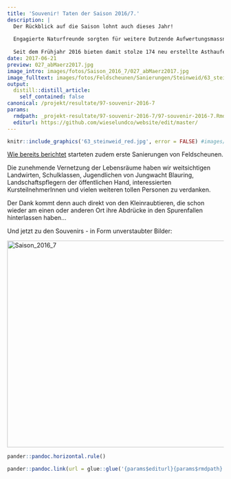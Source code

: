```yaml
---
title: 'Souvenir! Taten der Saison 2016/7.'
description: |
  Der Rückblick auf die Saison lohnt auch dieses Jahr! 
  
  Engagierte Naturfreunde sorgten für weitere Dutzende Aufwertungsmassnahmen und zwar an 16 Orten im Bezirk Horgen. 
  
  Seit dem Frühjahr 2016 bieten damit stolze 174 neu erstellte Asthaufen, Winterquartiere, Gebüschgruppen und Gross-Strukturen Wiesel & Co Unterschlupf.
date: 2017-06-21
preview: 027_abMaerz2017.jpg
image_intro: images/fotos/Saison_2016_7/027_abMaerz2017.jpg
image_fulltext: images/fotos/Feldscheunen/Sanierungen/Steinweid/63_steinweid_red.jpg
output:
  distill::distill_article:
    self_contained: false
canonical: /projekt/resultate/97-souvenir-2016-7
params:
  rmdpath: _projekt-resultate/97-souvenir-2016-7/97-souvenir-2016-7.Rmd
  editurl: https://github.com/wieselundco/website/edit/master/
---
```



```r
knitr::include_graphics('63_steinweid_red.jpg', error = FALSE) #images/fotos/Feldscheunen/Sanierungen/Steinweid/63_steinweid_red.jpg
```

[Wie bereits
berichtet](projekt/resultate/94-feldscheunen-sanierung-2016-7) starteten
zudem erste Sanierungen von Feldscheunen. 

Die zunehmende Vernetzung der Lebensräume haben wir weitsichtigen
Landwirten, Schulklassen, Jugendlichen von Jungwacht Blauring,
Landschaftspflegern der öffentlichen Hand, interessierten
KursteilnehmerInnen und vielen weiteren tollen Personen zu verdanken.

Der Dank kommt denn auch direkt von den Kleinraubtieren, die schon
wieder am einen oder anderen Ort ihre Abdrücke in den Spurenfallen
hinterlassen haben...

Und jetzt zu den Souvenirs - in Form unverstaubter Bilder:

<!-- {gallery}fotos/Saison\_2016\_7{/gallery} -->

<a data-flickr-embed="true" href="https://www.flickr.com/photos/193617721@N08/albums/72157719611415557" title="Saison_2016_7"><img src="https://live.staticflickr.com/65535/51341450860_2e26f640ed.jpg" width="640" height="480" alt="Saison_2016_7"></a><script async src="//embedr.flickr.com/assets/client-code.js" charset="utf-8"></script>

```r
pander::pandoc.horizontal.rule()

pander::pandoc.link(url = glue::glue('{params$editurl}{params$rmdpath}'),text = 'Artikel bearbeiten')
```

<!--http://wieselundco.ch/projekt/resultate/97-souvenir-2016-7-->
